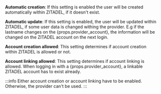 <p>
    <strong>Automatic creation</strong>: If this setting is enabled the user will be created automatically within ZITADEL, if it doesn't exist.
</p>
<p>
    <strong>Automatic update</strong>: If this setting is enabled, the user will be updated within ZITADEL, if some user data is changed withing the provider. E.g if the lastname changes on the {props.provider_account}, the information will be changed on the ZITADEL account on the next login.
</p>
<p>
    <strong>Account creation allowed</strong>: This setting determines if account creation within ZITADEL is allowed or not.
</p>
<p>
    <strong>Account linking allowed</strong>: This setting determines if account linking is allowed. When logging in with a {props.provider_account}, a linkable ZITADEL account has to exist already.
</p>

:::info
Either account creation or account linking have to be enabled. Otherwise, the provider can't be used.
:::
